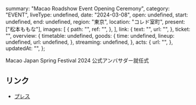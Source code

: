   summary: "Macao Roadshow Event Opening Ceremony",
  category: "EVENT",
  liveType: undefined,
  date: "2024-03-08",
  open: undefined,
  start: undefined,
  end: undefined,
  region: "東京",
  location: "コレド室町",
  present: ["松本ももな"],
  images: [
    {
      path: "",
      ref: "",
    },
  ],
  link: {
    text: "",
    url: "",
  },
  ticket: "",
  overview: {
    timetable: undefined,
    goods: {
      time: undefined,
      lineup: undefined,
      url: undefined,
    },
    streaming: undefined,
  },
  acts: {
    url: "",
  },
  updatedAt: "",
};

Macao Japan Spring Festival 2024 公式アンバサダー就任式

## リンク

- [プレス](https://prtimes.jp/main/html/rd/p/000000577.000025517.html)
